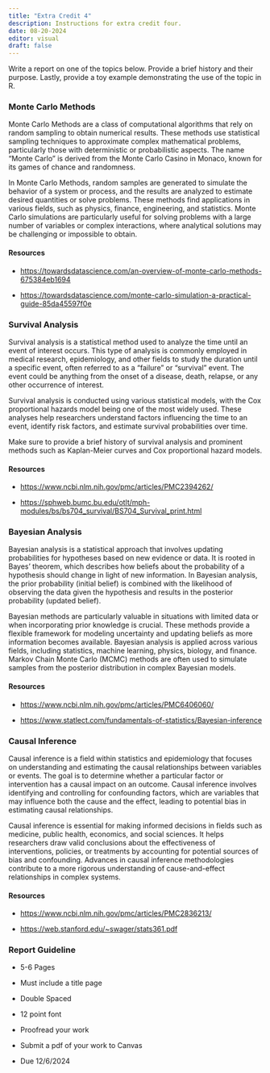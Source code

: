 ```yaml
---
title: "Extra Credit 4"
description: Instructions for extra credit four.
date: 08-20-2024
editor: visual
draft: false
---
```


Write a report on one of the topics below. Provide a brief history and their purpose. Lastly, provide a toy example demonstrating the use of the topic in R.

### Monte Carlo Methods

Monte Carlo Methods are a class of computational algorithms that rely on random sampling to obtain numerical results. These methods use statistical sampling techniques to approximate complex mathematical problems, particularly those with deterministic or probabilistic aspects. The name "Monte Carlo" is derived from the Monte Carlo Casino in Monaco, known for its games of chance and randomness.

In Monte Carlo Methods, random samples are generated to simulate the behavior of a system or process, and the results are analyzed to estimate desired quantities or solve problems. These methods find applications in various fields, such as physics, finance, engineering, and statistics. Monte Carlo simulations are particularly useful for solving problems with a large number of variables or complex interactions, where analytical solutions may be challenging or impossible to obtain.

#### Resources

-   <https://towardsdatascience.com/an-overview-of-monte-carlo-methods-675384eb1694>

-   <https://towardsdatascience.com/monte-carlo-simulation-a-practical-guide-85da45597f0e>

### Survival Analysis

Survival analysis is a statistical method used to analyze the time until an event of interest occurs. This type of analysis is commonly employed in medical research, epidemiology, and other fields to study the duration until a specific event, often referred to as a "failure" or "survival" event. The event could be anything from the onset of a disease, death, relapse, or any other occurrence of interest.

Survival analysis is conducted using various statistical models, with the Cox proportional hazards model being one of the most widely used. These analyses help researchers understand factors influencing the time to an event, identify risk factors, and estimate survival probabilities over time.

Make sure to provide a brief history of survival analysis and prominent methods such as Kaplan-Meier curves and Cox proportional hazard models.

#### Resources

-   <https://www.ncbi.nlm.nih.gov/pmc/articles/PMC2394262/>

-   <https://sphweb.bumc.bu.edu/otlt/mph-modules/bs/bs704_survival/BS704_Survival_print.html>

### Bayesian Analysis

Bayesian analysis is a statistical approach that involves updating probabilities for hypotheses based on new evidence or data. It is rooted in Bayes' theorem, which describes how beliefs about the probability of a hypothesis should change in light of new information. In Bayesian analysis, the prior probability (initial belief) is combined with the likelihood of observing the data given the hypothesis and results in the posterior probability (updated belief).

Bayesian methods are particularly valuable in situations with limited data or when incorporating prior knowledge is crucial. These methods provide a flexible framework for modeling uncertainty and updating beliefs as more information becomes available. Bayesian analysis is applied across various fields, including statistics, machine learning, physics, biology, and finance. Markov Chain Monte Carlo (MCMC) methods are often used to simulate samples from the posterior distribution in complex Bayesian models.

#### Resources

-   <https://www.ncbi.nlm.nih.gov/pmc/articles/PMC6406060/>

-   <https://www.statlect.com/fundamentals-of-statistics/Bayesian-inference>

### Causal Inference

Causal inference is a field within statistics and epidemiology that focuses on understanding and estimating the causal relationships between variables or events. The goal is to determine whether a particular factor or intervention has a causal impact on an outcome. Causal inference involves identifying and controlling for confounding factors, which are variables that may influence both the cause and the effect, leading to potential bias in estimating causal relationships.

Causal inference is essential for making informed decisions in fields such as medicine, public health, economics, and social sciences. It helps researchers draw valid conclusions about the effectiveness of interventions, policies, or treatments by accounting for potential sources of bias and confounding. Advances in causal inference methodologies contribute to a more rigorous understanding of cause-and-effect relationships in complex systems.

#### Resources

-   <https://www.ncbi.nlm.nih.gov/pmc/articles/PMC2836213/>

-   <https://web.stanford.edu/~swager/stats361.pdf>

### Report Guideline

-   5-6 Pages

-   Must include a title page

-   Double Spaced

-   12 point font

-   Proofread your work

-   Submit a pdf of your work to Canvas

-   Due 12/6/2024
